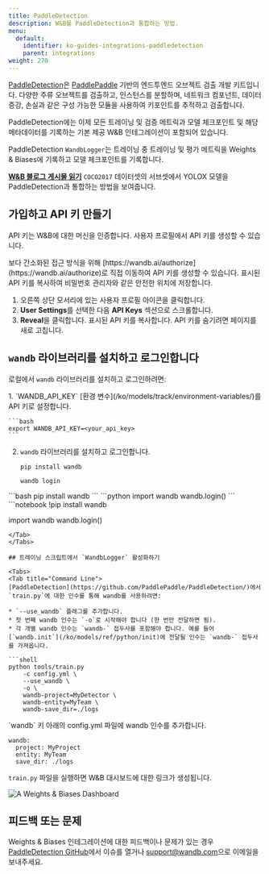 ```yaml
---
title: PaddleDetection
description: W&B를 PaddleDetection과 통합하는 방법.
menu:
  default:
    identifier: ko-guides-integrations-paddledetection
    parent: integrations
weight: 270
---
```


<Card title="Try in Colab" href="https://colab.research.google.com/drive/1ywdzcZKPmynih1GuGyCWB4Brf5Jj7xRY?usp=sharing" icon="python"/>

[PaddleDetection](https://github.com/PaddlePaddle/PaddleDetection)은 [PaddlePaddle](https://github.com/PaddlePaddle/Paddle) 기반의 엔드투엔드 오브젝트 검출 개발 키트입니다. 다양한 주류 오브젝트를 검출하고, 인스턴스를 분할하며, 네트워크 컴포넌트, 데이터 증강, 손실과 같은 구성 가능한 모듈을 사용하여 키포인트를 추적하고 검출합니다.

PaddleDetection에는 이제 모든 트레이닝 및 검증 메트릭과 모델 체크포인트 및 해당 메타데이터를 기록하는 기본 제공 W&B 인테그레이션이 포함되어 있습니다.

PaddleDetection `WandbLogger`는 트레이닝 중 트레이닝 및 평가 메트릭을 Weights & Biases에 기록하고 모델 체크포인트를 기록합니다.

[**W&B 블로그 게시물 읽기**](https://wandb.ai/manan-goel/PaddleDetectionYOLOX/reports/Object-Detection-with-PaddleDetection-and-W-B--VmlldzoyMDU4MjY0) `COCO2017` 데이터셋의 서브셋에서 YOLOX 모델을 PaddleDetection과 통합하는 방법을 보여줍니다.

## 가입하고 API 키 만들기

API 키는 W&B에 대한 머신을 인증합니다. 사용자 프로필에서 API 키를 생성할 수 있습니다.

<Note>
보다 간소화된 접근 방식을 위해 [https://wandb.ai/authorize](https://wandb.ai/authorize)로 직접 이동하여 API 키를 생성할 수 있습니다. 표시된 API 키를 복사하여 비밀번호 관리자와 같은 안전한 위치에 저장합니다.
</Note>

1. 오른쪽 상단 모서리에 있는 사용자 프로필 아이콘을 클릭합니다.
2. **User Settings**를 선택한 다음 **API Keys** 섹션으로 스크롤합니다.
3. **Reveal**을 클릭합니다. 표시된 API 키를 복사합니다. API 키를 숨기려면 페이지를 새로 고칩니다.

## `wandb` 라이브러리를 설치하고 로그인합니다

로컬에서 `wandb` 라이브러리를 설치하고 로그인하려면:

<Tabs>
<Tab title="Command Line">
1. `WANDB_API_KEY` [환경 변수](/ko/models/track/environment-variables/)를 API 키로 설정합니다.

    ```bash
    export WANDB_API_KEY=<your_api_key>
    ```

2. `wandb` 라이브러리를 설치하고 로그인합니다.



    ```shell
    pip install wandb

    wandb login
    ```
</Tab>
<Tab title="Python">
```bash
pip install wandb
```
```python
import wandb
wandb.login()
```
</Tab>
<Tab title="Python notebook">
```notebook
!pip install wandb

import wandb
wandb.login()
```
</Tab>
</Tabs>

## 트레이닝 스크립트에서 `WandbLogger` 활성화하기

<Tabs>
<Tab title="Command Line">
[PaddleDetection](https://github.com/PaddlePaddle/PaddleDetection/)에서 `train.py`에 대한 인수를 통해 wandb를 사용하려면:

* `--use_wandb` 플래그를 추가합니다.
* 첫 번째 wandb 인수는 `-o`로 시작해야 합니다 (한 번만 전달하면 됨).
* 각 개별 wandb 인수는 `wandb-` 접두사를 포함해야 합니다. 예를 들어 [`wandb.init`](/ko/models/ref/python/init)에 전달될 인수는 `wandb-` 접두사를 가져옵니다.

```shell
python tools/train.py 
    -c config.yml \ 
    --use_wandb \
    -o \ 
    wandb-project=MyDetector \
    wandb-entity=MyTeam \
    wandb-save_dir=./logs
```
</Tab>
<Tab title="`config.yml`">
`wandb` 키 아래의 config.yml 파일에 wandb 인수를 추가합니다.

```
wandb:
  project: MyProject
  entity: MyTeam
  save_dir: ./logs
```

`train.py` 파일을 실행하면 W&B 대시보드에 대한 링크가 생성됩니다.

<Frame>
    <img src="/images/integrations/paddledetection_wb_dashboard.png" alt="A Weights & Biases Dashboard"  />
</Frame>
</Tab>
</Tabs>

## 피드백 또는 문제

Weights & Biases 인테그레이션에 대한 피드백이나 문제가 있는 경우 [PaddleDetection GitHub](https://github.com/PaddlePaddle/PaddleDetection)에서 이슈를 열거나 <a href="mailto:support@wandb.com">support@wandb.com</a>으로 이메일을 보내주세요.
